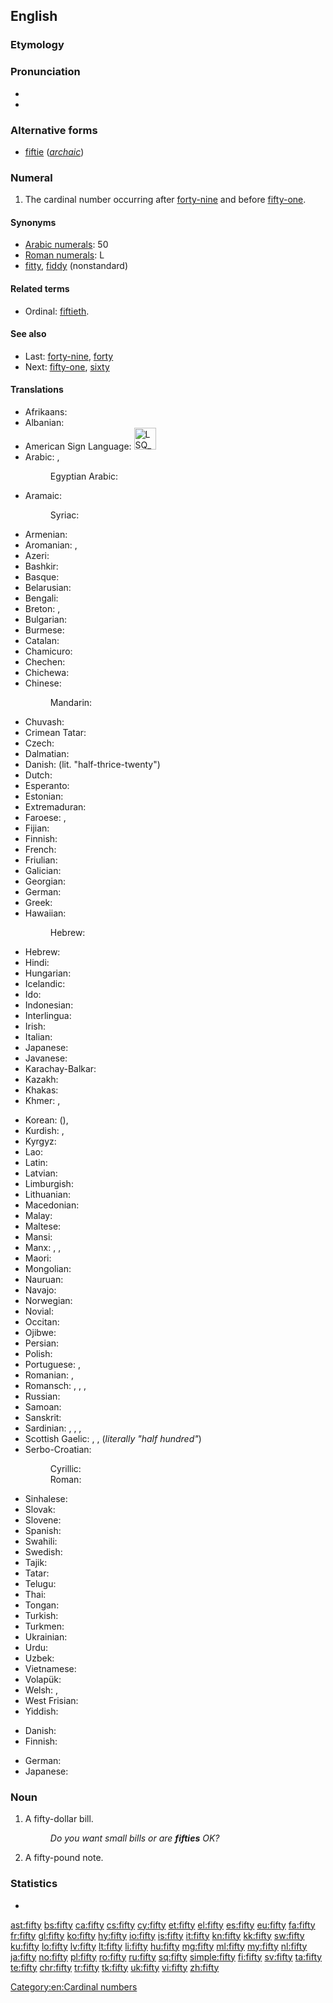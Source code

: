 ==English==

===Etymology===
{{etyl|ang|en}} {{term/t|ang|sc=Latinx|fīftiġ}}

===Pronunciation===
* {{IPA|/ˈfɪfti/}}
* {{audio|en-us-fifty.ogg|Audio (US)}}

===Alternative forms===
* [[fiftie]] (''[[archaic]]'')

===Numeral===
{{head|en|numeral}}

# The cardinal number occurring after [[forty-nine]] and before [[fifty-one]].

====Synonyms====
* [[w:Arabic numerals|Arabic numerals]]: 50
* [[w:Roman numerals|Roman numerals]]: L
* [[fitty]], [[fiddy]] (nonstandard)

====Related terms====
* Ordinal: [[fiftieth]].

====See also====
* Last: [[forty-nine]], [[forty]]
* Next: [[fifty-one]], [[sixty]]

====Translations====
{{trans-top|cardinal number}}
* Afrikaans: {{t-|af|vyftig}}
* Albanian: {{t-|sq|pesëdhjetë}}
* American Sign Language: [[Image:LSQ 50.jpg|35px]]
* Arabic: {{t-|ar|خَمْسِينَ|tr=xamsīn|sc=Arab}}, {{qualifier|only nominative, formal}} {{t-|ar|خَمْسُونَ|tr=xamsūn|sc=Arab}}
*: Egyptian Arabic: {{tø|arz|خمسين|tr=xamsīn|sc=Arab}}
* Aramaic:
*: Syriac: {{tø|arc|ܚܡܫܝܢ|c|tr=khamshīn|sc=Syrc}}
* Armenian: {{t+|hy|հիսուն|tr=hisun}}
* Aromanian: {{t-|rup|tsindzãts}}, {{t-|rup|tsindzãtsi}}
* Azeri: {{t+|az|əlli}}
* Bashkir: {{tø|ba|илле|sc=Cyrl}}
* Basque: {{t+|eu|berrogeita hamar}}
* Belarusian: {{t-|be|пяцьдзесят|tr=pjacʹdzesját|sc=Cyrl}}
* Bengali: {{t-|bn|পঞ্চাশ|tr=pôncash|sc=Beng}}
* Breton: {{t+|br|hanter-kant}}, {{t-|br|pemont}}
* Bulgarian: {{t-|bg|петдесет|tr=petdeset|sc=Cyrl}}
* Burmese: {{t-|my|ငါးဆယ်|tr=nga:zè|sc=Mymr}}
* Catalan: {{t+|ca|cinquanta}}
* Chamicuro: {{tø|ccc|pichka chunka}}
* Chechen: {{tø|ce|шовзткъе итт|tr=šovztqhe itt}}
* Chichewa: {{tø|ny|makumi asanu}}
* Chinese:
*: Mandarin: {{t|cmn|五十|tr=wǔshí|sc=Hani}}
* Chuvash: {{tø|cv|аллӑ|tr=allă|sc=Cyrl}}
* Crimean Tatar: {{tø|crh|elli}}
* Czech: {{t+|cs|padesát}}
* Dalmatian: {{tø|dlm|čoncuanta}}
* Danish: {{t+|da|halvtreds}} (lit. "half-thrice-twenty")
* Dutch: {{t+|nl|vijftig|f}}
* Esperanto: {{t-|eo|kvindek}}
* Estonian: {{t+|et|viiskümmend}}
* Extremaduran: {{tø|ext|cincuenta}}
* Faroese: {{t-|fo|fimmti}}, {{t-|fo|hálvtrýss}}
* Fijian: {{t-|fj|lima saga vulu}}
* Finnish: {{t-|fi|viisikymmentä}}
* French: {{t+|fr|cinquante|m}}
* Friulian: {{tø|fur|cincuante}}
* Galician: {{t+|gl|cincuenta}}
* Georgian: {{t-|ka|ორმოცდაათი|tr=ormoc'daat'i|sc=Geor}}
* German: {{t+|de|fünfzig|f}}
* Greek: {{t+|el|πενήντα|tr=penínta|sc=Grek}}
* Hawaiian: {{tø|haw|kanalima}}
*: Hebrew: {{tø|haw|חמשין|c|tr=khamshīn|sc=Hebr}}
* Hebrew: {{t-|he|חֲמִשִּׁים|m|f|tr=khamishím|sc=Hebr}}
* Hindi: {{t+|hi|पचास|tr=pacās|sc=Deva}}
* Hungarian: {{t+|hu|ötven}}
* Icelandic: {{t+|is|fimmtíu}}
* Ido: {{t+|io|kinadek}}
* Indonesian: {{t-|id|lima puluh}}
* Interlingua: {{t-|ia|cinquanta}}
* Irish: {{t+|ga|caoga}}
* Italian: {{t+|it|cinquanta|f}}
* Japanese: {{t+|ja|五十|tr=ごじゅう, gojū, いそ, iso, い, i|sc=Jpan}}
* Javanese: {{t-|jv|seket}}
* Karachay-Balkar: {{tø|krc|элли|tr=elli|sc=Cyrl}}
* Kazakh: {{t|kk|елу|tr=elw|sc=Cyrl}}
* Khakas: {{tø|kjh|иліг|sc=Cyrl}}
* Khmer: {{t+|km|ហាសិប|tr=haː səp|sc=Khmr}}, {{qualifier|numeral}} {{l|km|៥០}}
{{trans-mid}}
* Korean: {{t+|ko|오십|tr=osip|sc=Kore}} ({{t+|ko|五十|sc=Kore}}), {{t+|ko|쉰|tr=swin|sc=Kore}}
* Kurdish: {{t+|ku|pêncî}}, {{t+|ku|په‌نجا|sc=ku-Arab}}
* Kyrgyz: {{t-|ky|элүү|tr=elüü|sc=Cyrl}}
* Lao: {{t-|lo|ຫ້າສິບ|tr=hȁː síp|sc=Laoo}}
* Latin: {{t-|la|quinquaginta}}
* Latvian: {{t+|lv|piecdesmit}}
* Limburgish: {{t+|li|vieftig}}
* Lithuanian: {{t+|lt|penkiasdešimt}}
* Macedonian: {{t-|mk|педесет|tr=pédeset}}
* Malay: {{t-|ms|lima puluh}}
* Maltese: {{t-|mt|ħamsin}}
* Mansi: {{tø|mns|атлов|tr=atlow}}
* Manx: {{t-|gv|jeih as daeed}}, {{t-|gv|lieh cheead}}, {{t-|gv|queigad}}
* Maori: {{t+|mi|rima tekau}}
* Mongolian: {{t-|mn|тавь|tr=tavʹ|sc=Cyrl}}
* Nauruan: {{t-|na|ajima|sc=Knda}}
* Navajo: {{tø|nv|ashdladiin|sc=nv-Latn}}
* Norwegian: {{t+|no|femti}}
* Novial: {{tø|nov|sinkanti}}
* Occitan: {{t+|oc|cinquanta}}
* Ojibwe: {{tø|oj|naanimidana}}
* Persian: {{t+|fa|پنجاه|tr=panjâh}}
* Polish: {{t+|pl|pięćdziesiąt}}
* Portuguese: {{t+|pt|cinquenta}} {{qualifier|Portugal}}, {{t+|pt|cinqüenta}} {{qualifier|Brazil}}
* Romanian: {{t+|ro|cincizeci}}, {{t-|ro|cinzeci}}
* Romansch: {{t-|rm|tschuncanta}}, {{t-|rm|tschuncànta}}, {{t-|rm|tschunconta}}, {{t-|rm|tschinquaunta}}
* Russian: {{t+|ru|пятьдесят|tr=pjatʹdesját|sc=Cyrl}}
* Samoan: {{t-|sm|limangafulu|sc=Latn}}
* Sanskrit: {{t-|sa|पञ्चाशत्|tr=pañcāśat}}
* Sardinian: {{t-|sc|chimbanta}}, {{t-|sc|chimmanta}}, {{t-|sc|cimmanta}}, {{t-|sc|cincanta}}
* Scottish Gaelic: {{qualifier|old system}} {{t-|gd|dà}} {{t-|gd|fichead|alt=fhichead}} {{t-|gd|'s}} {{t-|gd|deich|alt=a deich}}, {{qualifier|new system}} {{t-|gd|naochad}}, {{qualifier|also common}} {{t-|gd|leth-cheud}} (''literally "half hundred"'')
* Serbo-Croatian:
*: Cyrillic: {{t-|sh|педесет}}
*: Roman: {{t-|sh|pedeset}}
* Sinhalese: {{t-|si|පනහ|tr=panaha|sc=Sinh}}
* Slovak: {{t-|sk|päťdesiat}}
* Slovene: {{t+|sl|petdeset}}
* Spanish: {{t+|es|cincuenta}}
* Swahili: {{t+|sw|hamsini}}
* Swedish: {{t+|sv|femtio}}
* Tajik: {{t-|tg|панчох|tr=pančoh|sc=Cyrl}}
* Tatar: {{t+|tt|илле|tr=ille|sc=Cyrl}}
* Telugu: {{t-|te|యాభై|tr=yaabhai}}
* Thai: {{t-|th|ห้าสิบ|tr=hâa sìp|sc=Thai}}
* Tongan: {{t-|to|limagofulu|sc=Knda}}
* Turkish: {{t+|tr|elli}}
* Turkmen: {{t+|tk|elli}}
* Ukrainian: {{t-|uk|п’ятдесят|tr=pʹjatdesját|sc=Cyrl}}
* Urdu: {{t-|ur|پچاس|tr=pacās|sc=ur-Arab}}
* Uzbek: {{t-|uz|ellik}}
* Vietnamese: {{t+|vi|năm mươi}}
* Volapük: {{t+|vo|luldeg}}
* Welsh: {{t+|cy|hanner cant}} {{qualifier|vigesimal, traditional}}, {{t-|cy|pum deg}} {{qualifier|decimal}}
* West Frisian: {{t-|fy|fyftich}}
* Yiddish: {{t-|yi|פופציק|tr=fuftsik|sc=Hebr}}
{{trans-bottom}}

{{trans-top|bill}}
* Danish: {{t-|da|halvtredser|c}}
* Finnish: {{t-|fi|viiskymppi}}
{{trans-mid}}
* German: {{t+|de|Fünfziger|m}}
* Japanese: {{t|ja|50ドル札|tr=gojūdorusatsu|sc=Jpan}}
{{trans-bottom}}

===Noun===
{{en-noun|fifties}}

# {{context|countable|lang=en}} A fifty-dollar bill.
#: ''Do you want small bills or are '''fifties''' OK?''
# {{context|countable|lang=en}} A fifty-pound note.

===Statistics===
* {{rank|scene|hot|I'd|847|fifty|trust|perfectly|fixed}}

[[Category:en:Cardinal numbers]]

[[ast:fifty]]
[[bs:fifty]]
[[ca:fifty]]
[[cs:fifty]]
[[cy:fifty]]
[[et:fifty]]
[[el:fifty]]
[[es:fifty]]
[[eu:fifty]]
[[fa:fifty]]
[[fr:fifty]]
[[gl:fifty]]
[[ko:fifty]]
[[hy:fifty]]
[[io:fifty]]
[[is:fifty]]
[[it:fifty]]
[[kn:fifty]]
[[kk:fifty]]
[[sw:fifty]]
[[ku:fifty]]
[[lo:fifty]]
[[lv:fifty]]
[[lt:fifty]]
[[li:fifty]]
[[hu:fifty]]
[[mg:fifty]]
[[ml:fifty]]
[[my:fifty]]
[[nl:fifty]]
[[ja:fifty]]
[[no:fifty]]
[[pl:fifty]]
[[ro:fifty]]
[[ru:fifty]]
[[sq:fifty]]
[[simple:fifty]]
[[fi:fifty]]
[[sv:fifty]]
[[ta:fifty]]
[[te:fifty]]
[[chr:fifty]]
[[tr:fifty]]
[[tk:fifty]]
[[uk:fifty]]
[[vi:fifty]]
[[zh:fifty]]